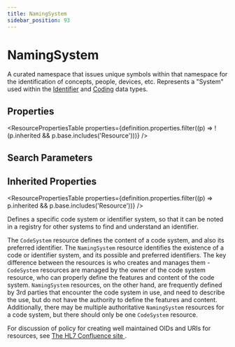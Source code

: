 ```yaml
---
title: NamingSystem
sidebar_position: 93
---
```


# NamingSystem

A curated namespace that issues unique symbols within that namespace for the identification of concepts, people, devices, etc.  Represents a "System" used within the <a href="/docs/api/fhir/datatypes/identifier">Identifier</a> and <a href="/docs/api/fhir/datatypes/coding">Coding</a> data types.

<Tabs queryString="section">
<TabItem value="schema" label="Schema" default>


## Properties


<ResourcePropertiesTable properties={definition.properties.filter((p) => !(p.inherited && p.base.includes('Resource')))} />

## Search Parameters

<SearchParamsTable searchParams={definition.searchParameters} />

## Inherited Properties

<ResourcePropertiesTable properties={definition.properties.filter((p) => p.inherited && p.base.includes('Resource'))} />

</TabItem>
  <TabItem value="usage" label="Usage">
    <div> <a name="scope"></a>  <p> Defines a specific code system or identifier system, so that it can be noted in a registry for other systems to find and understand an identifier. </p> </div>
    </TabItem>
  <TabItem value="relationships" label="Relationships">
    <div>  <p> The <code>CodeSystem</code> resource defines the content of a code system, and also its preferred identifier. The <code>NamingSystem</code> resource identifies the existence of a code or identifier system, and its possible and preferred identifiers.  The key difference between the resources is who creates and manages them - <code>CodeSystem</code> resources are managed by the owner of the code system resource, who can properly define the features and content of the code system. <code>NamingSystem</code> resources, on the other hand, are frequently defined by 3rd parties that encounter the code system in use, and need to describe the use, but do not have the authority to define the features and content.  Additionally, there may be multiple authoritative <code>NamingSystem</code> resources for a code system, but there should only be one <code>CodeSystem</code> resource. </p> </div>
    </TabItem>
  <TabItem value="backgroundAndContext" label="Background and Context">
    <div> <a name="bnc"></a>  <p> For discussion of policy for creating well maintained OIDs and URIs for resources, see <a href="https://confluence.hl7.org/display/FHIR/Migrating+OIDs+to+FHIR">The HL7 Confluence site </a>. </p>  </div>
    </TabItem>
  

</Tabs>
